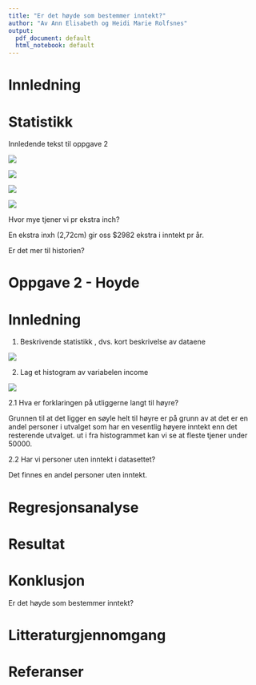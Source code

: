 ```yaml
---
title: "Er det høyde som bestemmer inntekt?"
author: "Av Ann Elisabeth og Heidi Marie Rolfsnes"
output:
  pdf_document: default
  html_notebook: default
---
```


# Innledning

# Statistikk

Innledende tekst til oppgave 2

![](Rplot.png)

![](Rplot01.png)

![](Rplot02.png)

![](Rplot03.png)

Hvor mye tjener vi pr ekstra inch?

En ekstra inxh (2,72cm) gir oss \$2982 ekstra i inntekt pr år.

Er det mer til historien?

# Oppgave 2 - Hoyde 

# Innledning 

1.  Beskrivende statistikk , dvs. kort beskrivelse av dataene

![](images/Skjermbilde%202021-10-27%20kl.%2022.38.07.png)

2.  Lag et histogram av variabelen income

![](Rplot04.png)

2.1 Hva er forklaringen på utliggerne langt til høyre?

Grunnen til at det ligger en søyle helt til høyre er på grunn av at det
er en andel personer i utvalget som har en vesentlig høyere inntekt enn
det resterende utvalget. ut i fra histogrammet kan vi se at fleste
tjener under 50000.

2.2 Har vi personer uten inntekt i datasettet?

Det finnes en andel personer uten inntekt.

# Regresjonsanalyse

# Resultat

# Konklusjon

Er det høyde som bestemmer inntekt?

# Litteraturgjennomgang

# Referanser
